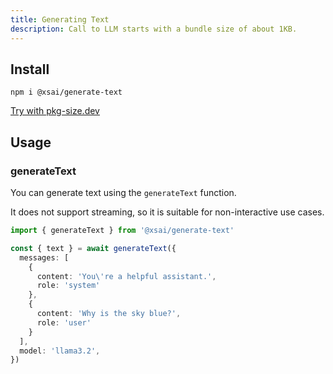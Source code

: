 ```yaml
---
title: Generating Text
description: Call to LLM starts with a bundle size of about 1KB.
---
```


## Install

```package-install
npm i @xsai/generate-text
```

[Try with pkg-size.dev](https://pkg-size.dev/@xsai/generate-text)

## Usage

### generateText

You can generate text using the `generateText` function.

It does not support streaming, so it is suitable for non-interactive use cases.

```ts twoslash
import { generateText } from '@xsai/generate-text'

const { text } = await generateText({
  messages: [
    {
      content: 'You\'re a helpful assistant.',
      role: 'system'
    },
    {
      content: 'Why is the sky blue?',
      role: 'user'
    }
  ],
  model: 'llama3.2',
})
```
